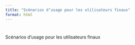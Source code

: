 ```yaml
---
title: "Scénarios d’usage pour les utilisateurs finaux"
format: html
---
```


# 
Scénarios d’usage pour les utilisateurs finaux

